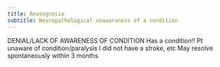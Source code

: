 ```yaml
---
title: Anosognosia
subtitle: Neuropathological unawareness of a condition
---
```




DENIAL/LACK OF AWARENESS OF CONDITION
Has a condition!! 
Pt unaware of condition/paralysis
I did not have a stroke, etc
May resolve spontaneously within 3 months
